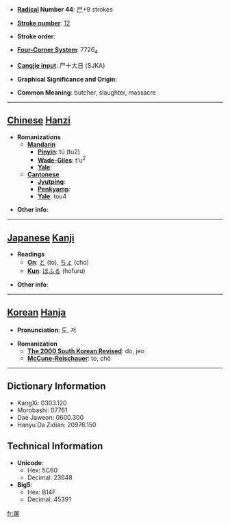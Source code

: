 * '''[[Wiktionary:Chinese radical index| Radical]] Number 44''': [[Wiktionary:Chinese radical index 尸|尸]]+9 strokes

* '''[[Wiktionary:Chinese total strokes index|Stroke number]]''': [[Wiktionary:Chinese total strokes index 12|12]]

* '''Stroke order''': 

* '''[[Wiktionary:Chinese four corner index|Four-Corner System]]''': 7726<sub>4</sub>

* '''[[Wiktionary:Chinese Cangjie index|Cangjie input]]''': 尸十大日 (SJKA)

* '''Graphical Significance and Origin''': 

* '''Common Meaning''': butcher, slaughter, massacre

----

== [[Chinese]] [[Hanzi]] ==

* '''Romanizations'''
** '''[[Mandarin]]'''
*** '''[[Pinyin]]''': tú (tu2)
*** '''[[Wade-Giles]]''': t'u<sup>2</sup>
*** '''[[Yale]]''': 
** '''[[Cantonese]]'''
*** '''[[Jyutping]]''':
*** '''[[Penkyamp]]''': 
*** '''[[Yale]]''': tou4

* '''Other info''': 

----

== [[Japanese]] [[Kanji]] ==

* '''Readings'''
** '''[[On]]''': [[と]] (to), [[ちょ]] (cho)
** '''[[Kun]]''': [[ほふる]] (hofuru)

* '''Other info''':  

----

== [[Korean]] [[Hanja]] ==

* '''Pronunciation''': 도, 저

* '''Romanization'''
** '''[[The 2000 South Korean Revised Romanization|The 2000 South Korean Revised]]''': do, jeo
** '''[[McCune-Reischauer]]''': to, chŏ

----

== Dictionary Information ==

* KangXi: 0303.120
* Morobashi: 07761
* Dae Jaweon: 0600.300
* Hanyu Da Zidian: 20976.150

== Technical Information ==

* '''Unicode''':
** Hex: 5C60
** Decimal: 23648
* '''Big5''':
** Hex: B14F
** Decimal: 45391

[[fr:屠]]